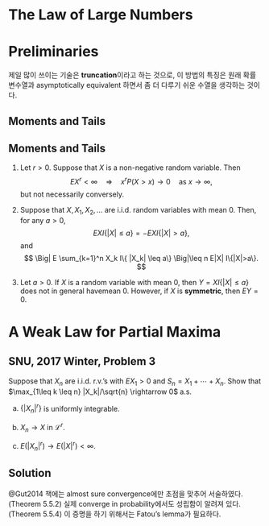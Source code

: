 # The Law of Large Numbers {.lln}

# Preliminaries

제일 많이 쓰이는 기술은 **truncation**이라고 하는 것으로, 이 방법의 특징은 원래 확률변수열과 asymptotically equivalent 하면서 좀 더 다루기 쉬운 수열을 생각하는 것이다.

## Moments and Tails

::: {#prp-momentsandtails}
## Moments and Tails

1. Let $r>0$. Suppose that $X$ is a non-negative random variable. Then
$$
EX^r < \infty \quad{}\Longrightarrow \quad{} x^r P(X>x) \rightarrow 0 \quad{} \text{as }x \rightarrow \infty,
$$
but not necessarily conversely.

2. Suppose that $X, X_1, X_2, \ldots$ are i.i.d. random variables with mean $0$. Then, for any $a >0$,
$$
EXI\{ |X| \leq a\}= - EXI\{ |X|>a\},
$$
and
$$
\Big| E \sum_{k=1}^n X_k I\{ |X_k| \leq a\} \Big|\leq n E|X| I\{|X|>a\}.
$$

3. Let $a >0$. If $X$ is a random variable with mean $0$, then $Y=XI\{|X|\leq a\}$ does not in general havemean $0$. However, if $X$ is **symmetric**, then $EY=0$.
:::

# A Weak Law for Partial Maxima

::: panel-tabset
## SNU, 2017 Winter, Problem 3 {.unlisted .unnumbered}

Suppose that $X_n$ are i.i.d. r.v.'s with $EX_1 >0$ and $S_n = X_1 + \cdots + X_n$. Show that $\max_{1\leq k \leq n} |X_k|/\sqrt{n} \rightarrow 0$ a.s.

(a) $\{|X_n|^r\}$ is uniformly integrable.

(b) $X_n \rightarrow X$ in $\mathcal{L}^r$.

(c) $E(|X_n|^r) \rightarrow E(|X|^r) < \infty$.

## Solution {.unlisted .unnumbered}

@Gut2014 책에는 almost sure convergence에만 초점을 맞추어 서술하였다. (Theorem 5.5.2) 실제 converge in probability에서도 성립함이 알려져 있다. (Theorem 5.5.4) 이 증명을 하기 위해서는 Fatou's lemma가 필요하다.
:::